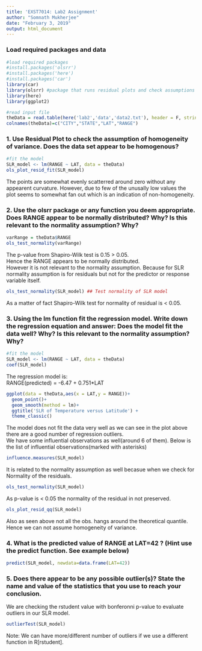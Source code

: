 ```yaml
---
title: 'EXST7014: Lab2 Assignment'
author: "Somnath Mukherjee"
date: "February 3, 2019"
output: html_document
---
```



###  Load required packages and data 

```r
#load required packages
#install.packages('olsrr')
#install.packages('here')
#install.packages('car')
library(car)
library(olsrr) #package that runs residual plots and check assumptions for normality
library(here)
library(ggplot2)
```


```r
#read input file
theData = read.table(here('lab2','data','data2.txt'), header = F, stringsAsFactors = T) #used here() function to specify path
colnames(theData)=c("CITY","STATE","LAT","RANGE")
```


###  1. Use Residual Plot to check the assumption of homogeneity of variance. Does the data set appear to be homogenous?  

```r
#fit the model
SLR_model <‐ lm(RANGE ~ LAT, data = theData)
ols_plot_resid_fit(SLR_model)

```

The points are somewhat evenly scatterred around zero without any appearent curvature. However, due to few of the unusally low values the plot seems to somewhat fan out which is an indication of non-homogeneity.  

###  2. Use the olsrr package or any function you deem appropriate. Does RANGE appear to be normally distributed? Why? Is this relevant to the normality assumption? Why?

```r
varRange = theData$RANGE
ols_test_normality(varRange)

```

The p-value from Shapiro-Wilk test is 0.15 > 0.05.  
Hence the RANGE appears to be normally distributed.  
However it is not relevant to the normality assumption. Because for SLR normality assumption is for residuals but not for the predictor or response variable itself.  

```r
ols_test_normality(SLR_model) ## Test normality of SLR model
```

As a matter of fact Shapiro-Wilk test for normality of residual is < 0.05.  

###  3. Using the lm function fit the regression model. Write down the regression equation and answer: Does the model fit the data well? Why? Is this relevant to the normality assumption? Why?  

```r
#fit the model
SLR_model <‐ lm(RANGE ~ LAT, data = theData) 
coef(SLR_model)
```

The regression model is:  
RANGE(predicted) = -6.47 + 0.751*LAT  
```r
ggplot(data = theData,aes(x = LAT,y = RANGE))+
  geom_point()+
  geom_smooth(method = lm)+
  ggtitle('SLR of Temperature versus Latitude') +
  theme_classic()
```

The model does not fit the data very well as we can see in the plot above there are a good number of regression outliers.  
We have some influential observations as well(around 6 of them). Below is the list of influential observations(marked with asterisks)

```r
influence.measures(SLR_model)
```


It is related to the normality assumption as well becasue when we check for Normality of the residuals.
```r
ols_test_normality(SLR_model)
```
As p-value is < 0.05 the normality of the residual in not preserved.
```r
ols_plot_resid_qq(SLR_model)
```

Also as seen above not all the obs. hangs around the theoretical quantile. Hence we can not assume homogeneity of variance.

###  4. What is the predicted value of RANGE at LAT=42 ? (Hint use the predict function. See example below)

```r
predict(SLR_model, newdata=data.frame(LAT=42))
```

### 5. Does there appear to be any possible outlier(s)? State the name and value of the statistics that you use to reach your conclusion.  
We are checking the rstudent value with bonferonni p-value to evaluate outliers in our SLR model.
```r
outlierTest(SLR_model)

```
Note: We can have more/different number of outliers if we use a different function in R[rstudent].


